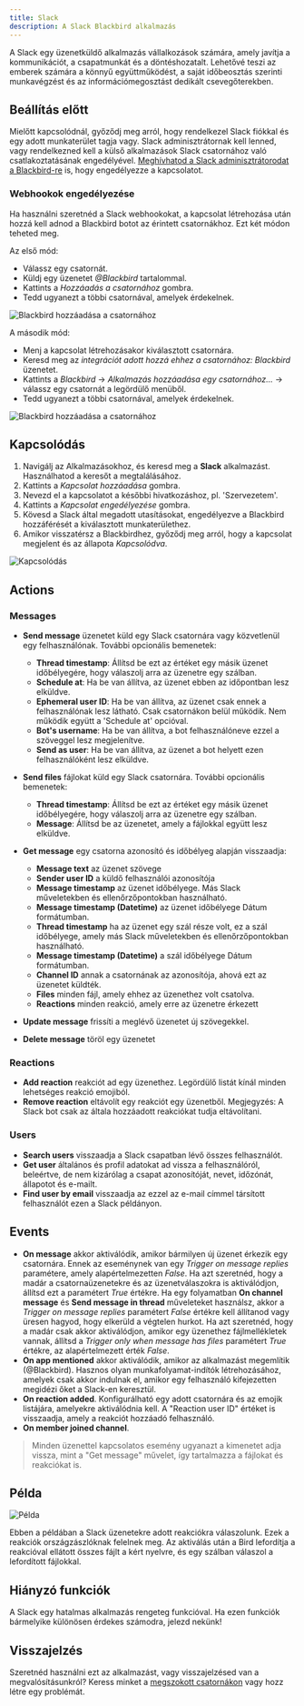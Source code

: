 ```yaml
---
title: Slack
description: A Slack Blackbird alkalmazás
---
```


<LinkCard title="Megtekintés a Githubon" target="_blank" href="https://github.com/bb-io/Slack" icon="github" />

A Slack egy üzenetküldő alkalmazás vállalkozások számára, amely javítja a kommunikációt, a csapatmunkát és a döntéshozatalt. Lehetővé teszi az emberek számára a könnyű együttműködést, a saját időbeosztás szerinti munkavégzést és az információmegosztást dedikált csevegőterekben.

## Beállítás előtt

Mielőtt kapcsolódnál, győződj meg arról, hogy rendelkezel Slack fiókkal és egy adott munkaterület tagja vagy. Slack adminisztrátornak kell lenned, vagy rendelkezned kell a külső alkalmazások Slack csatornához való csatlakoztatásának engedélyével. [Meghívhatod a Slack adminisztrátorodat a Blackbird-re](https://docs.blackbird.io/concepts/nests/#users) is, hogy engedélyezze a kapcsolatot.

### Webhookok engedélyezése

Ha használni szeretnéd a Slack webhookokat, a kapcsolat létrehozása után hozzá kell adnod a Blackbird botot az érintett csatornákhoz. Ezt két módon teheted meg.

Az első mód:

- Válassz egy csatornát.
- Küldj egy üzenetet _@Blackbird_ tartalommal.
- Kattints a _Hozzáadás a csatornához_ gombra.
- Tedd ugyanezt a többi csatornával, amelyek érdekelnek.

![Blackbird hozzáadása a csatornához](https://raw.githubusercontent.com/bb-io/Slack/main/image/README/add_to_channel.png)

A második mód:

- Menj a kapcsolat létrehozásakor kiválasztott csatornára.
- Keresd meg az _integrációt adott hozzá ehhez a csatornához: Blackbird_ üzenetet.
- Kattints a _Blackbird_ -> _Alkalmazás hozzáadása egy csatornához..._ -> válassz egy csatornát a legördülő menüből.
- Tedd ugyanezt a többi csatornával, amelyek érdekelnek.

![Blackbird hozzáadása a csatornához](https://raw.githubusercontent.com/bb-io/Slack/main/image/README/add_to_channel2.png)

## Kapcsolódás

1. Navigálj az Alkalmazásokhoz, és keresd meg a **Slack** alkalmazást. Használhatod a keresőt a megtalálásához.
2. Kattints a _Kapcsolat hozzáadása_ gombra.
3. Nevezd el a kapcsolatot a későbbi hivatkozáshoz, pl. 'Szervezetem'.
4. Kattints a _Kapcsolat engedélyezése_ gombra.
5. Kövesd a Slack által megadott utasításokat, engedélyezve a Blackbird hozzáférését a kiválasztott munkaterülethez.
6. Amikor visszatérsz a Blackbirdhez, győződj meg arról, hogy a kapcsolat megjelent és az állapota _Kapcsolódva_.

![Kapcsolódás](https://raw.githubusercontent.com/bb-io/Slack/main/image/README/connecting.png)

## Actions

### Messages

- **Send message** üzenetet küld egy Slack csatornára vagy közvetlenül egy felhasználónak. További opcionális bemenetek:
  - **Thread timestamp**: Állítsd be ezt az értéket egy másik üzenet időbélyegére, hogy válaszolj arra az üzenetre egy szálban.
  - **Schedule at**: Ha be van állítva, az üzenet ebben az időpontban lesz elküldve.
  - **Ephemeral user ID**: Ha be van állítva, az üzenet csak ennek a felhasználónak lesz látható. Csak csatornákon belül működik. Nem működik együtt a 'Schedule at' opcióval.
  - **Bot's username**: Ha be van állítva, a bot felhasználóneve ezzel a szöveggel lesz megjelenítve.
  - **Send as user**: Ha be van állítva, az üzenet a bot helyett ezen felhasználóként lesz elküldve.

- **Send files** fájlokat küld egy Slack csatornára. További opcionális bemenetek:
  - **Thread timestamp**: Állítsd be ezt az értéket egy másik üzenet időbélyegére, hogy válaszolj arra az üzenetre egy szálban.
  - **Message**: Állítsd be az üzenetet, amely a fájlokkal együtt lesz elküldve.
  
- **Get message** egy csatorna azonosító és időbélyeg alapján visszaadja:
  - **Message text** az üzenet szövege
  - **Sender user ID** a küldő felhasználói azonosítója
  - **Message timestamp** az üzenet időbélyege. Más Slack műveletekben és ellenőrzőpontokban használható.
  - **Message timestamp (Datetime)** az üzenet időbélyege Dátum formátumban.
  - **Thread timestamp** ha az üzenet egy szál része volt, ez a szál időbélyege, amely más Slack műveletekben és ellenőrzőpontokban használható.
  - **Message timestamp (Datetime)** a szál időbélyege Dátum formátumban.
  - **Channel ID** annak a csatornának az azonosítója, ahová ezt az üzenetet küldték.
  - **Files** minden fájl, amely ehhez az üzenethez volt csatolva.
  - **Reactions** minden reakció, amely erre az üzenetre érkezett

- **Update message** frissíti a meglévő üzenetet új szövegekkel.
- **Delete message** töröl egy üzenetet

### Reactions

- **Add reaction** reakciót ad egy üzenethez. Legördülő listát kínál minden lehetséges reakció emojiból.
- **Remove reaction** eltávolít egy reakciót egy üzenetből. Megjegyzés: A Slack bot csak az általa hozzáadott reakciókat tudja eltávolítani.

### Users

- **Search users** visszaadja a Slack csapatban lévő összes felhasználót.
- **Get user** általános és profil adatokat ad vissza a felhasználóról, beleértve, de nem kizárólag a csapat azonosítóját, nevet, időzónát, állapotot és e-mailt.
- **Find user by email** visszaadja az ezzel az e-mail címmel társított felhasználót ezen a Slack példányon.

## Events

- **On message** akkor aktiválódik, amikor bármilyen új üzenet érkezik egy csatornára. Ennek az eseménynek van egy _Trigger on message replies_ paramétere, amely alapértelmezetten _False_. Ha azt szeretnéd, hogy a madár a csatornaüzenetekre és az üzenetválaszokra is aktiválódjon, állítsd ezt a paramétert _True_ értékre. Ha egy folyamatban **On channel message** és **Send message in thread** műveleteket használsz, akkor a _Trigger on message replies_ paramétert _False_ értékre kell állítanod vagy üresen hagyod, hogy elkerüld a végtelen hurkot. Ha azt szeretnéd, hogy a madár csak akkor aktiválódjon, amikor egy üzenethez fájlmellékletek vannak, állítsd a _Trigger only when message has files_ paramétert _True_ értékre, az alapértelmezett érték _False_.
- **On app mentioned** akkor aktiválódik, amikor az alkalmazást megemlítik (@Blackbird). Hasznos olyan munkafolyamat-indítók létrehozásához, amelyek csak akkor indulnak el, amikor egy felhasználó kifejezetten megidézi őket a Slack-en keresztül.
- **On reaction added**. Konfigurálható egy adott csatornára és az emojik listájára, amelyekre aktiválódnia kell. A "Reaction user ID" értéket is visszaadja, amely a reakciót hozzáadó felhasználó.
- **On member joined channel**.

> Minden üzenettel kapcsolatos esemény ugyanazt a kimenetet adja vissza, mint a "Get message" művelet, így tartalmazza a fájlokat és reakciókat is.

## Példa

![Példa](https://raw.githubusercontent.com/bb-io/Slack/main/image/README/1734624290730.png)

Ebben a példában a Slack üzenetekre adott reakciókra válaszolunk. Ezek a reakciók országzászlóknak felelnek meg. Az aktiválás után a Bird lefordítja a reakcióval ellátott összes fájlt a kért nyelvre, és egy szálban válaszol a lefordított fájlokkal.

## Hiányzó funkciók

A Slack egy hatalmas alkalmazás rengeteg funkcióval. Ha ezen funkciók bármelyike különösen érdekes számodra, jelezd nekünk!

## Visszajelzés

Szeretnéd használni ezt az alkalmazást, vagy visszajelzésed van a megvalósításunkról? Keress minket a [megszokott csatornákon](https://www.blackbird.io/) vagy hozz létre egy problémát.